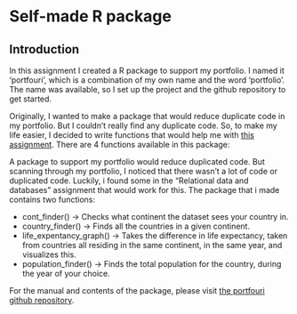 # Self-made R package

## Introduction {-}

In this assignment I created a R package to support my portfolio. I named it 'portfouri', which is a combination of my own name and the word 'portfolio'. The name was available, so I set up the project and the github repository to get started.

Originally, I wanted to make a package that would reduce duplicate code in my portfolio. But I couldn't really find any duplicate code. So, to make my life easier, I decided to write functions that would help me with [this assignment](https://yourilam.github.io/07_Relational_Databases.html). There are 4 functions available in this package:

A package to support my portfolio would reduce duplicated code. But scanning through my portfolio, I noticed that there wasn't a lot of code or duplicated code. Luckily, i found some in the "Relational data and databases" assignment that would work for this. The package that i made contains two functions:
<ul><li>cont_finder() -> Checks what continent the dataset sees your country in.</li>
<li>country_finder() -> Finds all the countries in a given continent.</li>
<li>life_expentancy_graph() -> Takes the difference in life expectancy, taken from countries all residing in the same continent, in the same year, and visualizes this.</li>
<li>population_finder() -> Finds the total population for the country, during the year of your choice.</li></ul>
For the manual and contents of the package, please visit [the portfouri github repository](https://github.com/YouriLam/portfouri).